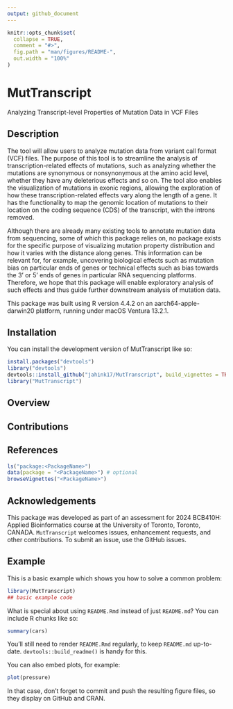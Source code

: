 ```yaml
---
output: github_document
---
```


<!-- README.md is generated from README.Rmd. Please edit that file -->

```r
knitr::opts_chunk$set(
  collapse = TRUE,
  comment = "#>",
  fig.path = "man/figures/README-",
  out.width = "100%"
)
```

# MutTranscript
Analyzing Transcript-level Properties of Mutation Data in VCF Files

<!-- badges: start -->
<!-- badges: end -->

## Description

The tool will allow users to analyze mutation data from
variant call format (VCF) files. The purpose of this tool is to streamline 
the analysis of transcription-related effects of mutations, such as analyzing 
whether the mutations are synonymous or nonsynonymous at the amino acid level, 
whether they have any deleterious effects and so on. The tool also enables 
the visualization of mutations in exonic regions, allowing the exploration 
of how these transcription-related effects vary along the length of a gene. 
It has the functionality to map the genomic location of mutations to 
their location on the coding sequence (CDS) of the transcript, with the introns 
removed.

Although there are already many existing tools to annotate mutation data from
sequencing, some of which this package relies on, no package exists for the
specific purpose of visualizing mutation property distribution and how it varies
with the distance along genes. This information can be relevant for, for example,
uncovering biological effects such as mutation bias on particular ends of genes or
technical effects such as bias towards the 3' or 5' ends of genes in particular
RNA sequencing platforms. Therefore, we hope that this package will enable exploratory
analysis of such effects and thus guide further downstream analysis of mutation data.

This package was built using R version 4.4.2 on an aarch64-apple-darwin20 platform, 
running under macOS Ventura 13.2.1.

## Installation

You can install the development version of MutTranscript like so:

``` r
install.packages("devtools")
library("devtools")
devtools::install_github("jahink17/MutTranscript", build_vignettes = TRUE)
library("MutTranscript")
```

## Overview

## Contributions

## References

```r
ls("package:<PackageName>")
data(package = "<PackageName>") # optional
browseVignettes("<PackageName>")
```

## Acknowledgements

This package was developed as part of an assessment for 2024 BCB410H: Applied Bioinformatics
course at the University of Toronto, Toronto, CANADA. `MutTranscript` welcomes issues,
enhancement requests, and other contributions. To submit an issue, use the GitHub issues.

## Example

This is a basic example which shows you how to solve a common problem:

```r
library(MutTranscript)
## basic example code
```

What is special about using `README.Rmd` instead of just `README.md`? You can include R chunks like so:

```r
summary(cars)
```

You'll still need to render `README.Rmd` regularly, to keep `README.md` up-to-date. `devtools::build_readme()` is handy for this.

You can also embed plots, for example:

```r
plot(pressure)
```

In that case, don't forget to commit and push the resulting figure files, so they display on GitHub and CRAN.
